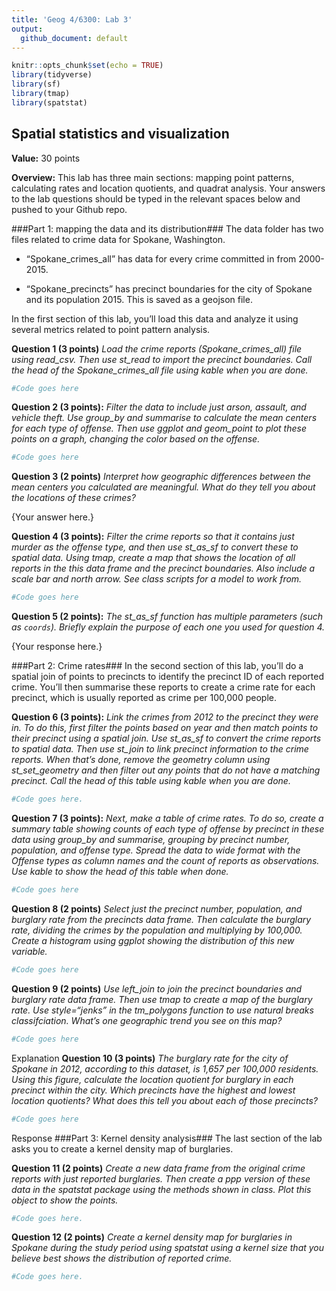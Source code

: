```yaml
---
title: 'Geog 4/6300: Lab 3'
output:
  github_document: default
---
```


```r
knitr::opts_chunk$set(echo = TRUE)
library(tidyverse)
library(sf)
library(tmap)
library(spatstat)
```

## Spatial statistics and visualization

**Value:** 30 points

**Overview:**
This lab has three main sections: mapping point patterns, calculating rates and location quotients, and quadrat analysis. Your answers to the lab questions should be typed in the relevant spaces below and pushed to your Github repo. 

###Part 1: mapping the data and its distribution###
The data folder has two files related to crime data for Spokane, Washington.  

* “Spokane_crimes_all” has data for every crime committed in from 2000-2015. 

* "Spokane_precincts" has precinct boundaries for the city of Spokane and its population 2015. This is saved as a geojson file.

In the first section of this lab, you'll load this data and analyze it using several metrics related to point pattern analysis.

**Question 1 (3 points)** _Load the crime reports (Spokane_crimes_all) file using read_csv. Then use st_read to import the precinct boundaries. Call the head of the Spokane_crimes_all file using kable when you are done._

```r
#Code goes here
```

**Question 2 (3 points):** _Filter the data to include just arson, assault, and vehicle theft. Use group_by and summarise to calculate the mean centers for each type of offense. Then use ggplot and geom_point to plot these points on a graph, changing the color based on the offense._

```r
#Code goes here
```

**Question 3 (2 points)** _Interpret how geographic differences between the mean centers you calculated are meaningful. What do they tell you about the locations of these crimes?_

{Your answer here.}

**Question 4 (3 points):** _Filter the crime reports so that it contains just murder as the offense type, and then use st_as_sf to convert these to spatial data. Using tmap, create a map that shows the location of all reports in the this data frame and the precinct boundaries. Also include a scale bar and north arrow. See class scripts for a model to work from._

```r
#Code goes here
```

**Question 5 (2 points):** _The st_as_sf function has multiple parameters (such as `coords`). Briefly explain the purpose of each one you used for question 4._

{Your response here.}

###Part 2: Crime rates###
In the second section of this lab, you'll do a spatial join of points to precincts to identify the precinct ID of each reported crime. You'll then summarise these reports to create a crime rate for each precinct, which is usually reported as crime per 100,000 people.

**Question 6 (3 points):** _Link the crimes from 2012 to the precinct they were in. To do this, first filter the points based on year and then match points to their precinct using a spatial join. Use st_as_sf to convert the crime reports to spatial data. Then use st_join to link precinct information to the crime reports. When that's done, remove the geometry column using st_set_geometry and then filter out any points that do not have a matching precinct. Call the head of this table using kable when you are done._

```r
#Code goes here.
```

**Question 7 (3 points):** _Next, make a table of *crime rates*. To do so, create a summary table showing counts of each type of offense by precinct in these data using group_by and summarise, grouping by precinct number, population, and offense type. Spread the data to wide format with the Offense types as column names and the count of reports as observations. Use kable to show the head of this table when done._

```r
#Code goes here
```

**Question 8 (2 points)** _Select just the precinct number, population, and burglary rate from the precincts data frame. Then calculate the *burglary rate*, dividing the crimes by the population and multiplying by 100,000. Create a histogram using ggplot showing the distribution of this new variable._ 

```r
#Code goes here
```

**Question 9 (2 points)** _Use left_join to join the precinct boundaries and burglary rate data frame. Then use tmap to create a map of the burglary rate. Use style="jenks" in the tm_polygons function to use natural breaks classifciation. What's one geographic trend you see on this map?_

```r
#Code goes here
```

{Explanation goes here.}

**Question 10 (3 points)** _The burglary rate for the city of Spokane in 2012, according to this dataset, is 1,657 per 100,000 residents. Using this figure, calculate the location quotient for burglary in each precinct within the city. Which precincts have the highest and lowest location quotients? What does this tell you about each of those precincts?_

```r
#Code goes here
```

{Response goes here.}

###Part 3: Kernel density analysis###
The last section of the lab asks you to create a kernel density map of burglaries.

**Question 11 (2 points)** _Create a new data frame from the original crime reports with just reported burglaries. Then create a ppp version of these data in the spatstat package using the methods shown in class. Plot this object to show the points._ 

```r
#Code goes here.
```

**Question 12 (2 points)** _Create a kernel density map for burglaries in Spokane during the study period using spatstat using a kernel size that you believe best shows the distribution of reported crime._

```r
#Code goes here.
```
